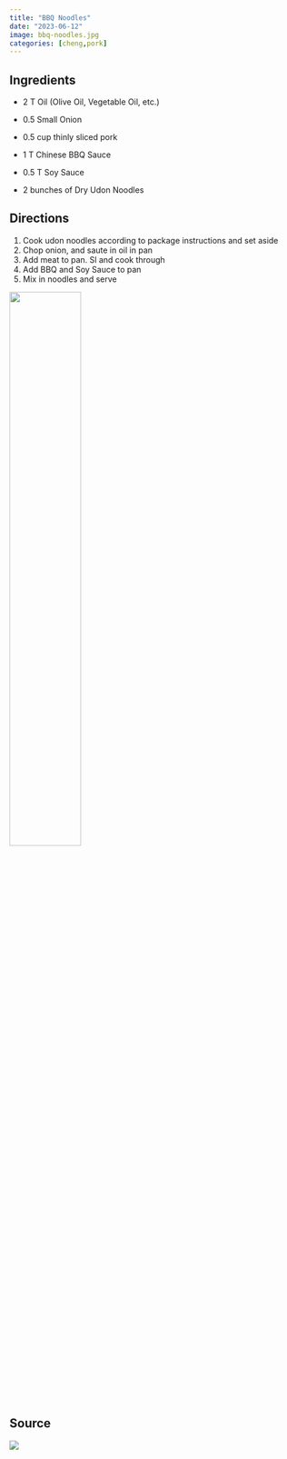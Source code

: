 ```yaml
---
title: "BBQ Noodles"
date: "2023-06-12"
image: bbq-noodles.jpg
categories: [cheng,pork]
---
```


## Ingredients

-   2 T Oil (Olive Oil, Vegetable Oil, etc.)

-   0.5 Small Onion

-   0.5 cup thinly sliced pork

-   1 T Chinese BBQ Sauce

-   0.5 T Soy Sauce

-   2 bunches of Dry Udon Noodles

## Directions

1.  Cook udon noodles according to package instructions and set aside
2.  Chop onion, and saute in oil in pan
3.  Add meat to pan. Sl and cook through
4.  Add BBQ and Soy Sauce to pan
5.  Mix in noodles and serve

![](bbq-noodles.jpg){width=50%}

## Source

![](source.jpg)
